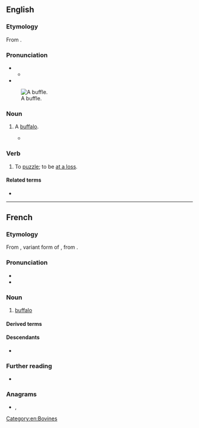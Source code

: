 {{also|büffle}}
==English==

===Etymology===
From {{bor|en|frm|buffle}}.

===Pronunciation===
* {{IPA|en|/ˈbʌfəl/}}
** {{audio|en|LL-Q1860 (eng)-Vealhurl-buffle.wav|Audio (UK)}}
* {{rhyme|en|ʌfəl}}
[[File:Vouvali.jpg|thumb|A buffle.]]

===Noun===
{{en-noun}}

# {{lb|en|obsolete}} A [[buffalo]].
#* {{RQ:Herbert Travaile|passage=[the Malayan tongue word list] An Oxe or '''Buffle''': ''Cambi''}}

===Verb===
{{en-verb}}

# {{lb|en|intransitive}} To [[puzzle]]; to be [[at a loss]].

====Related terms====
* {{l|en|baffle}}

{{Webster 1913}}

[[Category:en:Bovines]]

----

==French==

===Etymology===
From {{inh|fr|VL.|*būfalus}}, variant form of {{inh|fr|la|būbalus}}, from {{der|fr|grc|βούβαλος}}.

===Pronunciation===
* {{fr-IPA}}
* {{audio|fr|Fr-buffle.ogg|audio}}

===Noun===
{{fr-noun|m|f=bufflonne}}

# [[buffalo]]

====Derived terms====
{{col3|fr
|buffle du cap
|buffle équinoxial
|buffle nain
|crapaud buffle
}}

====Descendants====
* {{desc|de|Büffel|bor=1}}

===Further reading===
* {{R:TLFi}}

===Anagrams===
* {{l|fr|bluffe}}, {{l|fr|bluffé}}